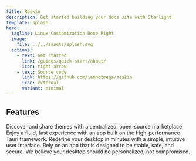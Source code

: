 ```yaml
---
title: Reskin
description: Get started building your docs site with Starlight.
template: splash
hero:
  tagline: Linux Customization Done Right
  image:
    file: ../../assets/splash.svg
  actions:
    - text: Get started
      link: /guides/quick-start/about/
      icon: right-arrow
    - text: Source code
      link: https://github.com/iamnotmega/reskin
      icon: external
      variant: minimal
---
```



## Features

<CardGrid stagger>
    <Card title="Open Marketplace" icon="add-document">
        Discover and share themes with a centralized, open-source marketplace.
    </Card>
    <Card title="Blazing Fast" icon="rocket">
        Enjoy a fluid, fast experience with an app built on the high-performance Tauri framework.
    </Card>
    <Card title="Easy to Use" icon="pencil">
        Redefine your desktop in minutes with a simple, intuitive user interface.
    </Card>
    <Card title="Secure by Design" icon="lock">
        Rely on an app that is designed to be stable, safe, and secure. We believe your desktop should be personalized, not compromised.
    </Card>
</CardGrid>
